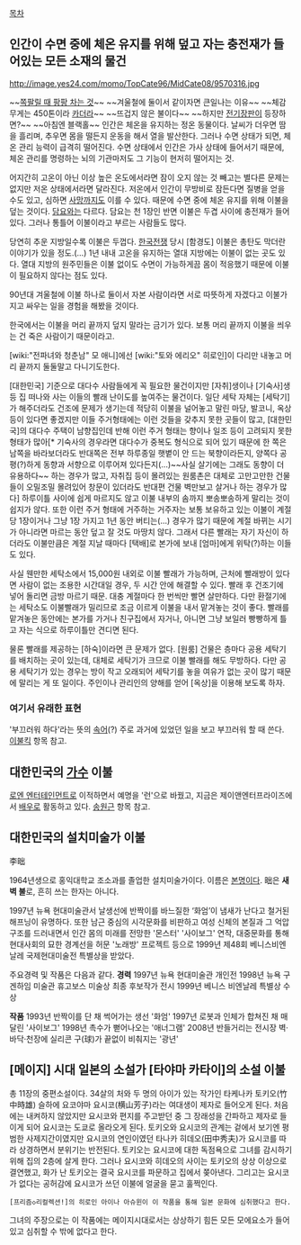 [[목차]]

== 인간이 수면 중에 체온 유지를 위해 덮고 자는 충전재가 들어있는 모든 소재의 물건 ==
http://image.yes24.com/momo/TopCate96/MidCate08/9570316.jpg

~~[[이불킥|쪽팔릴 때 팡팡 차는 것]]~~
~~겨울철에 둘이서 같이자면 큰일나는 이유~~
~~체감 무게는 450톤이라 [[카더라]]~~
~~뜨겁지 않은 불이다~~ 
~~하지만 [[전기장판]]이 등장하면?~~
~~아침엔 블랙홀~~
인간은 체온을 유지하는 정온 동물이다. 날씨가 더우면 땀을 흘리며, 추우면 몸을 떨든지 운동을 해서 열을 발산한다. 그러나 수면 상태가 되면, 체온 관리 능력이 급격히 떨어진다. 수면 상태에서 인간은 가사 상태에 들어서기 때문에, 체온 관리를 명령하는 뇌의 기관마저도 그 기능이 현저히 떨어지는 것.

어지간히 고온이 아닌 이상 높은 온도에서라면 잠이 오지 않는 것 빼고는 별다른 문제는 없지만 저온 상태에서라면 달라진다. 저온에서 인간이 무방비로 잠든다면 질병을 얻을 수도 있고, 심하면 [[사망]]까지도 이를 수 있다. 때문에 수면 중에 체온 유지를 위해 이불을 덮는 것이다. [[담요]]와는 다르다. 담요는 천 1장인 반면 이불은 두겹 사이에 충전재가 들어 있다. 그러나 통틀어 이불이라고 부르는 사람들도 많다.

당연히 추운 지방일수록 이불은 두껍다. [[한국전쟁]] 당시 [함경도] 이불은 총탄도 막더란 이야기가 있을 정도.(...) 1년 내내 고온을 유지하는 열대 지방에는 이불이 없는 곳도 있다. 열대 지방의 원주민들은 이불 없이도 수면이 가능하게끔 몸이 적응했기 때문에 이불이 필요하지 않다는 점도 있다.

90년대 겨울철에 이불 하나로 둘이서 자본 사람이라면 서로 따뜻하게 자겠다고 이불가지고 싸우는 일을 경험을 해봤을 것이다. 

한국에서는 이불을 머리 끝까지 덮지 말라는 금기가 있다. 보통 머리 끝까지 이불을 씌우는 건 죽은 사람이기 때문이라고. 

[wiki:"전파녀와 청춘남" 모 애니]에선 [wiki:"토와 에리오" 히로인]이 다리만 내놓고 머리 끝까지 둘둘말고 다니기도한다.

[대한민국] 기준으로 대다수 사람들에게 꼭 필요한 물건이지만 [자취]생이나 [기숙사]생 등 집 떠나와 사는 이들의 빨래 난이도를 높여주는 물건이다. 일단 세탁 자체는 [세탁기]가 해주더라도 건조에 문제가 생기는데 적당히 이불을 널어놓고 말린 마당, 발코니, 옥상 등이 있다면 좋겠지만 이들 주거형태에는 이런 것들을 갖추지 못한 곳들이 많고, [대한민국]의 대다수 주택이 남향집인데 반해 이런 주거 형태는 향이나 일조 등이 고려되지 못한 형태가 많아[* 기숙사의 경우라면 대다수가 중복도 형식으로 되어 있기 때문에 한 쪽은 남쪽을 바라보더라도 반대쪽은 전부 하루종일 햇볕이 안 드는 북향이라든지, 양쪽다 공평(?)하게 동향과 서향으로 이루어져 있다든지(...)~~사실 살기에는 그래도 동향이 더 유용하다~~ 하는 경우가 많고, 자취집 등이 몰려있는 원룸촌은 대체로 고만고만한 건물들이 오밀조밀 몰려있어 창문이 있더라도 반대편 건물 벽만보고 살거나 하는 경우가 많다] 하루이틀 사이에 쉽게 마르지도 않고 이불 내부의 솜까지 뽀송뽀송하게 말리는 것이 쉽지가 않다. 또한 이런 주거 형태에 거주하는 거주자는 보통 보유하고 있는 이불이 계절 당 1장이거나 그냥 1장 가지고 1년 동안 버티는(...) 경우가 많기 때문에 계절 바뀌는 시기가 아니라면 마르는 동안 덮고 잘 것도 마땅치 않다. 그래서 다른 빨래는 자기 자신이 하더라도 이불만큼은 계절 지날 때마다 [택배]로 본가에 보내 [엄마]에게 위탁(?)하는 이들도 있다.

사실 웬만한 세탁소에서 15,000원 내외로 이불 빨래가 가능하며, 근처에 빨래방이 있다면 사람이 없는 조용한 시간대일 경우, 두 시간 안에 해결할 수 있다. 빨래 후 건조기에 넣어 돌리면 금방 마르기 때문. 대충 계절마다 한 번씩만 빨면 살만하다. 다만 환절기에는 세탁소도 이불빨래가 밀리므로 조금 이르게 이불을 내서 맡겨놓는 것이 좋다. 빨래를 맡겨놓은 동안에는 본가를 가거나 친구집에서 자거나, 아니면 그냥 보일러 빵빵하게 틀고 자는 식으로 하루이틀만 견디면 된다. 

  

물론 빨래를 제공하는 [하숙]이라면 큰 문제가 없다. [원룸] 건물은 층마다 공용 세탁기를 배치하는 곳이 있는데, 대체로 세탁기가 크므로 이불 빨래를 해도 무방하다. 다만 공용 세탁기가 있는 경우는 방이 작고 오래되어 세탁기를 놓을 여유가 없는 곳이 많기 때문에 말리는 게 또 일이다. 주인이나 관리인의 양해를 얻어 [옥상]을 이용해 보도록 하자.

=== 여기서 유래한 표현 ===
'부끄러워 하다'라는 뜻의 [[속어]](?) 주로 과거에 있었던 일을 보고 부끄러워 할 때 쓴다. [[이불킥]] 항목 참고.

== 대한민국의 [[가수]] 이불 ==
[[로엔 엔터테인먼트]]로 이적하면서 예명을 '런'으로 바꿨고, 지금은 제이앤엔터프라이즈에서 [[배우]]로 활동하고 있다. [[송원근]] 항목 참고.

== 대한민국의 설치미술가 이불 ==
李昢

1964년생으로 홍익대학교 조소과를 졸업한 설치미술가이다.
이름은 [[본명]]이다. 昢은 '''새벽 불'''로, 흔히 쓰는 한자는 아니다.

1997년 뉴욕 현대미술관서 날생선에 반짝이를 바느질한 ‘화엄’이 냄새가 난다고 철거된 해프닝이 유명하다. 또한 남근 중심의 시각문화를 비판하고 여성 신체의 본질과 그 억압 구조를 드러내면서 인간 몸의 미래를 전망한 '몬스터' '사이보그' 연작, 대중문화를 통해 현대사회의 묘한 경계선을 허문 '노래방' 프로젝트 등으로 1999년 제48회 베니스비엔날레 국제현대미술전 특별상을 받았다. 

주요경력 및 작품은 다음과 같다.
'''경력'''
1997년 뉴욕 현대미술관 개인전
1998년 뉴욕 구겐하임 미술관 휴고보스 미술상 최종 후보작가 전시
1999년 베니스 비엔날레 특별상 수상

'''작품'''
1993년 반짝이를 단 채 썩어가는 생선 '화엄'
1997년 로봇과 인체가 합쳐진 채 매달린 '사이보그'
1998년 촉수가 뻗어나오는 '애너그램'
2008년 반들거리는 전시장 벽·바닥·천장에 실리콘 구(球)가 끝없이 비춰지는 '광년'

== [메이지] 시대 일본의 소설가 [타야마 카타이]의 소설 이불 ==
총 11장의 중편소설이다.
34살의 처와 두 명의 아이가 있는 작가인 타케나카 토키오(竹中時雄) 슬하에 요코야마 요시코(横山芳子)라는 여대생이 제자로 들어오게 된다. 처음에는 내켜하지 않았지만 요시코와 편지를 주고받던 중 그 장래성을 간파하고 제자로 들이게 되어 요시코는 도쿄로 올라오게 된다.
토키오와 요시코의 관계는 겉에서 보기엔 평범한 사제지간이였지만 요시코의 연인이였던 타나카 히데오(田中秀夫)가 요시코를 따라 상경하면서 분위기는 반전된다.
토키오는 요시코에 대한 독점욕으로 그녀를 감시하기 위해 집의 2층에 살게 한다. 그러나 요시코와 히데오의 사이는 토키오의 상상 이상으로 결연했고, 화가 난 토키오는 결국 요시코를 파문하고 집에서 쫒아낸다. 그리고는 요시코가 없다는 공허감에 요시코가 쓰던 이불에 얼굴을 묻고 훌쩍인다.

 [프리즘◇리컬렉션!]의 히로인 아이나 아슈윈이 이 작품을 통해 일본 문화에 심취했다고 한다.
그녀의 주장으로는 이 작품에는 메이지시대로서는 상상하기 힘든 모든 모에요소가 들어있고 심취할 수 밖에 없다고 한다.
